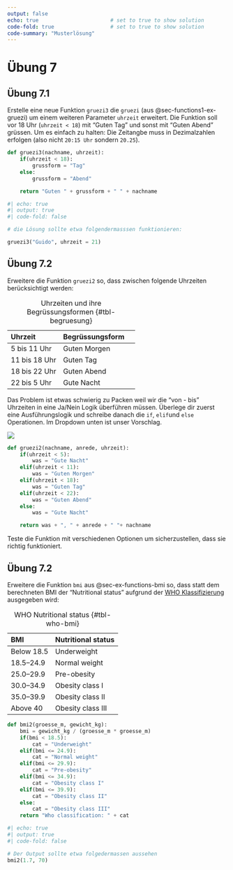 ```yaml
---
output: false
echo: true                       # set to true to show solution
code-fold: true                  # set to true to show solution
code-summary: "Musterlösung"    
---
```


# Übung 7

## Übung 7.1 {#sec-ex-ifelse-gruezi2}

Erstelle eine neue Funktion `gruezi3` die `gruezi` (aus @sec-functions1-ex-gruezi) um einem weiteren Parameter `uhrzeit` erweitert. Die Funktion soll vor 18 Uhr (`uhrzeit < 18`) mit "Guten Tag" und sonst mit "Guten Abend" grüssen. Um es einfach zu halten: Die Zeitangbe muss in Dezimalzahlen erfolgen (also nicht `20:15 Uhr` sondern `20.25`).

```python
def gruezi3(nachname, uhrzeit):
    if(uhrzeit < 18):
        grussform = "Tag"
    else:
        grussform = "Abend"

    return "Guten " + grussform + " " + nachname
```

```python
#| echo: true
#| output: true
#| code-fold: false

# die Lösung sollte etwa folgendermasssen funktionieren:

gruezi3("Guido", uhrzeit = 21)
```

## Übung 7.2

Erweitere die Funktion `gruezi2` so, dass zwischen folgende Uhrzeiten berücksichtigt werden:

| Uhrzeit  | Begrüssungsform | 
|:---|:---|:---|
| 5 bis 11 Uhr  | Guten Morgen |
| 11 bis 18 Uhr  | Guten Tag |
| 18 bis 22 Uhr  | Guten Abend |
| 22 bis 5 Uhr  | Gute Nacht |

: Uhrzeiten und ihre Begrüssungsformen {#tbl-begruesung}

Das Problem ist etwas schwierig zu Packen weil wir die "von - bis" Uhrzeiten in eine Ja/Nein Logik überführen müssen. Überlege dir zuerst eine Ausführungslogik und schreibe danach die `if`, `elif`und `else` Operationen. Im Dropdown unten ist unser Vorschlag.

:::{.callout-note collapse="true"}

![](figures/if-else2.svg)

:::

```python
def gruezi2(nachname, anrede, uhrzeit):
    if(uhrzeit < 5):
        was = "Gute Nacht"
    elif(uhrzeit < 11):
        was = "Guten Morgen"
    elif(uhrzeit < 18):
        was = "Guten Tag"
    elif(uhrzeit < 22):
        was = "Guten Abend"
    else:
        was = "Gute Nacht"

    return was + ", " + anrede + " "+ nachname
```

Teste die Funktion mit verschiedenen Optionen um sicherzustellen, dass sie richtig funktioniert.

## Übung 7.2

Erweitere die Funktion `bmi` aus @sec-ex-functions-bmi so, dass statt dem berechneten BMI der "Nutritional status" aufgrund der [WHO Klassifizierung](https://www.euro.who.int/en/health-topics/disease-prevention/nutrition/a-healthy-lifestyle/body-mass-index-bmi) ausgegeben wird:

| BMI  | Nutritional status | 
|:---|:---|
| Below 18.5  | Underweight |
| 18.5–24.9  | Normal weight |
| 25.0–29.9  | Pre-obesity |
| 30.0–34.9  | Obesity class I |
| 35.0–39.9  | Obesity class II |
| Above 40  | Obesity class III |

: WHO Nutritional status {#tbl-who-bmi}

```python
def bmi2(groesse_m, gewicht_kg):
    bmi = gewicht_kg / (groesse_m * groesse_m)
    if(bmi < 18.5):
        cat = "Underweight"
    elif(bmi <= 24.9):
        cat = "Normal weight"
    elif(bmi <= 29.9):
        cat = "Pre-obesity"
    elif(bmi <= 34.9):
        cat = "Obesity class I"
    elif(bmi <= 39.9):
        cat = "Obesity class II"
    else:
        cat = "Obesity class III"
    return "Who classification: " + cat
```

```python
#| echo: true
#| output: true
#| code-fold: false

# Der Output sollte etwa folgedermassen aussehen
bmi2(1.7, 70)
```
